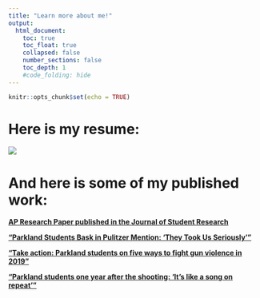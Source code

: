 ```yaml
---
title: "Learn more about me!"
output:
  html_document:
    toc: true
    toc_float: true
    collapsed: false
    number_sections: false
    toc_depth: 1
    #code_folding: hide
---
```


```r
knitr::opts_chunk$set(echo = TRUE)
```


# __Here is my resume:__


![](images/resume.jpg)
</a>


# __And here is some of my published work:__

[__AP Research Paper published in the Journal of Student Research__](https://doi.org/10.47611/jsrhs.v8i2.1286)

[__"Parkland Students Bask in Pulitzer Mention: ‘They Took Us Seriously’"__](https://www.nytimes.com/2019/04/16/us/pulitzer-parkland-stoneman-douglas-eagle-eye.html)

[__"Take action: Parkland students on five ways to fight gun violence in 2019"__](https://www.theguardian.com/us-news/2019/jan/01/parkland-students-five-ways-fight-gun-violence-2019)

[__"Parkland students one year after the shooting: 'It's like a song on repeat'"__](https://www.theguardian.com/us-news/2019/feb/13/parkland-shooting-anniversary-students-own-words)






